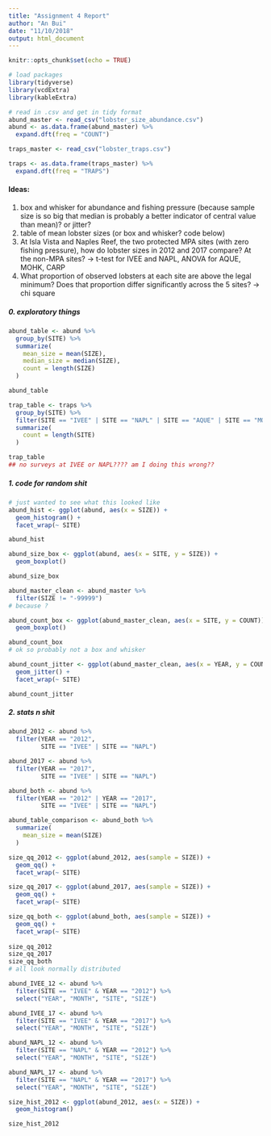 ```yaml
---
title: "Assignment 4 Report"
author: "An Bui"
date: "11/10/2018"
output: html_document
---
```


```r
knitr::opts_chunk$set(echo = TRUE)
```

```r
# load packages
library(tidyverse)
library(vcdExtra)
library(kableExtra)

# read in .csv and get in tidy format
abund_master <- read_csv("lobster_size_abundance.csv")
abund <- as.data.frame(abund_master) %>% 
  expand.dft(freq = "COUNT")

traps_master <- read_csv("lobster_traps.csv")

traps <- as.data.frame(traps_master) %>% 
  expand.dft(freq = "TRAPS")
```

#### Ideas:  
1. box and whisker for abundance and fishing pressure (because sample size is so big that median is probably a better indicator of central value than mean)? or jitter?  
2. table of mean lobster sizes (or box and whisker? code below)
3. At Isla Vista and Naples Reef, the two protected MPA sites (with zero fishing pressure), how do lobster sizes
in 2012 and 2017 compare? At the non-MPA sites? -> t-test for IVEE and NAPL, ANOVA for AQUE, MOHK, CARP
4. What proportion of observed lobsters at each site are above the legal minimum? Does that proportion differ significantly across the 5 sites? -> chi square

##### 0. exploratory things
```r
abund_table <- abund %>% 
  group_by(SITE) %>% 
  summarize(
    mean_size = mean(SIZE),
    median_size = median(SIZE),
    count = length(SIZE)
  )

abund_table

trap_table <- traps %>% 
  group_by(SITE) %>% 
  filter(SITE == "IVEE" | SITE == "NAPL" | SITE == "AQUE" | SITE == "MOHK" | SITE == "CARP") %>% 
  summarize(
    count = length(SITE)
  )

trap_table
## no surveys at IVEE or NAPL???? am I doing this wrong??
```

##### 1. code for random shit
```r
# just wanted to see what this looked like
abund_hist <- ggplot(abund, aes(x = SIZE)) +
  geom_histogram() +
  facet_wrap(~ SITE)

abund_hist
```

```r
abund_size_box <- ggplot(abund, aes(x = SITE, y = SIZE)) +
  geom_boxplot()

abund_size_box
```

```r
abund_master_clean <- abund_master %>% 
  filter(SIZE != "-99999")
# because ?

abund_count_box <- ggplot(abund_master_clean, aes(x = SITE, y = COUNT)) +
  geom_boxplot()

abund_count_box
# ok so probably not a box and whisker 
```

```r
abund_count_jitter <- ggplot(abund_master_clean, aes(x = YEAR, y = COUNT)) +
  geom_jitter() +
  facet_wrap(~ SITE)

abund_count_jitter
```

##### 2. stats n shit
```r
abund_2012 <- abund %>% 
  filter(YEAR == "2012",
         SITE == "IVEE" | SITE == "NAPL")

abund_2017 <- abund %>% 
  filter(YEAR == "2017",
         SITE == "IVEE" | SITE == "NAPL")

abund_both <- abund %>% 
  filter(YEAR == "2012" | YEAR == "2017",
         SITE == "IVEE" | SITE == "NAPL")

abund_table_comparison <- abund_both %>%
  summarize(
    mean_size = mean(SIZE)
  )

```

```r
size_qq_2012 <- ggplot(abund_2012, aes(sample = SIZE)) +
  geom_qq() +
  facet_wrap(~ SITE)

size_qq_2017 <- ggplot(abund_2017, aes(sample = SIZE)) +
  geom_qq() +
  facet_wrap(~ SITE)

size_qq_both <- ggplot(abund_both, aes(sample = SIZE)) +
  geom_qq() +
  facet_wrap(~ SITE)
  
size_qq_2012
size_qq_2017
size_qq_both
# all look normally distributed
```

```r
abund_IVEE_12 <- abund %>% 
  filter(SITE == "IVEE" & YEAR == "2012") %>% 
  select("YEAR", "MONTH", "SITE", "SIZE")

abund_IVEE_17 <- abund %>% 
  filter(SITE == "IVEE" & YEAR == "2017") %>% 
  select("YEAR", "MONTH", "SITE", "SIZE")

abund_NAPL_12 <- abund %>% 
  filter(SITE == "NAPL" & YEAR == "2012") %>% 
  select("YEAR", "MONTH", "SITE", "SIZE")

abund_NAPL_17 <- abund %>% 
  filter(SITE == "NAPL" & YEAR == "2017") %>% 
  select("YEAR", "MONTH", "SITE", "SIZE")

size_hist_2012 <- ggplot(abund_2012, aes(x = SIZE)) +
  geom_histogram()

size_hist_2012
```




